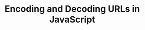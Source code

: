 ---
title: 'Encoding and Decoding URLs in JavaScript'
publishedAt: '2024-04-10'
summary: ''
slug: ''
link: 'https://frontendmasters.com/blog/encoding-and-decoding-urls-in-javascript/'
tag: 'javascript'
---